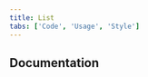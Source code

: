 ```yaml
---
title: List
tabs: ['Code', 'Usage', 'Style']
---
```


<ComponentCode
  name="Ordered List"
  component="list"
  variation="list--ordered"
  hasReactVersion
  hasVueVersion="list--default&knob-ordered=true"
  hasAngularVersion="?path=/story/list--basic"
  codepen="jRqrry"
/>

<ComponentCode
  name="Unordered List"
  component="list"
  variation="list"
  hasReactVersion
  hasVueVersion="list--default"
  hasAngularVersion="?path=/story/list--basic"
  codepen="GLZqNR"></ComponentCode>

## Documentation

<ComponentDocs component="list"></ComponentDocs>
